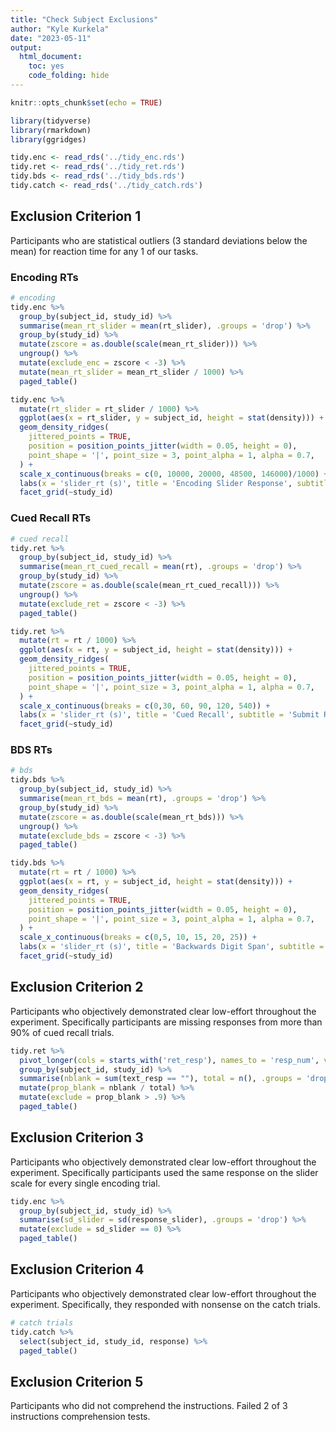 ```yaml
---
title: "Check Subject Exclusions"
author: "Kyle Kurkela"
date: "2023-05-11"
output: 
  html_document: 
    toc: yes
    code_folding: hide
---
```


```r
knitr::opts_chunk$set(echo = TRUE)

library(tidyverse)
library(rmarkdown)
library(ggridges)

tidy.enc <- read_rds('../tidy_enc.rds')
tidy.ret <- read_rds('../tidy_ret.rds')
tidy.bds <- read_rds('../tidy_bds.rds')
tidy.catch <- read_rds('../tidy_catch.rds')
```

## Exclusion Criterion 1

Participants who are statistical outliers (3 standard deviations below the mean)
for reaction time for any 1 of our tasks.

### Encoding RTs

```r
# encoding
tidy.enc %>%
  group_by(subject_id, study_id) %>%
  summarise(mean_rt_slider = mean(rt_slider), .groups = 'drop') %>%
  group_by(study_id) %>%
  mutate(zscore = as.double(scale(mean_rt_slider))) %>%
  ungroup() %>%
  mutate(exclude_enc = zscore < -3) %>%
  mutate(mean_rt_slider = mean_rt_slider / 1000) %>%
  paged_table()
```

```r
tidy.enc %>%
  mutate(rt_slider = rt_slider / 1000) %>%
  ggplot(aes(x = rt_slider, y = subject_id, height = stat(density))) +
  geom_density_ridges(
    jittered_points = TRUE,
    position = position_points_jitter(width = 0.05, height = 0),
    point_shape = '|', point_size = 3, point_alpha = 1, alpha = 0.7,
  ) +
  scale_x_continuous(breaks = c(0, 10000, 20000, 48500, 146000)/1000) +
  labs(x = 'slider_rt (s)', title = 'Encoding Slider Response', subtitle = 'RT Distributions') +
  facet_grid(~study_id)
```


### Cued Recall RTs

```r
# cued recall
tidy.ret %>%
  group_by(subject_id, study_id) %>%
  summarise(mean_rt_cued_recall = mean(rt), .groups = 'drop') %>%
  group_by(study_id) %>%
  mutate(zscore = as.double(scale(mean_rt_cued_recall))) %>%
  ungroup() %>%
  mutate(exclude_ret = zscore < -3) %>%
  paged_table()
```

```r
tidy.ret %>%
  mutate(rt = rt / 1000) %>%
  ggplot(aes(x = rt, y = subject_id, height = stat(density))) +
  geom_density_ridges(
    jittered_points = TRUE,
    position = position_points_jitter(width = 0.05, height = 0),
    point_shape = '|', point_size = 3, point_alpha = 1, alpha = 0.7,
  ) +
  scale_x_continuous(breaks = c(0,30, 60, 90, 120, 540)) +
  labs(x = 'slider_rt (s)', title = 'Cued Recall', subtitle = 'Submit RT Distributions') +
  facet_grid(~study_id)
```


### BDS RTs

```r
# bds
tidy.bds %>%
  group_by(subject_id, study_id) %>%
  summarise(mean_rt_bds = mean(rt), .groups = 'drop') %>%
  group_by(study_id) %>%
  mutate(zscore = as.double(scale(mean_rt_bds))) %>%
  ungroup() %>%
  mutate(exclude_bds = zscore < -3) %>%
  paged_table()
```

```r
tidy.bds %>%
  mutate(rt = rt / 1000) %>%
  ggplot(aes(x = rt, y = subject_id, height = stat(density))) +
  geom_density_ridges(
    jittered_points = TRUE,
    position = position_points_jitter(width = 0.05, height = 0),
    point_shape = '|', point_size = 3, point_alpha = 1, alpha = 0.7,
  ) +
  scale_x_continuous(breaks = c(0,5, 10, 15, 20, 25)) +
  labs(x = 'slider_rt (s)', title = 'Backwards Digit Span', subtitle = 'RT Distributions') +
  facet_grid(~study_id)
```


## Exclusion Criterion 2

Participants who objectively demonstrated clear low-effort throughout the experiment. Specifically participants are missing responses from more than 90% of cued recall trials.

```r
tidy.ret %>%
  pivot_longer(cols = starts_with('ret_resp'), names_to = 'resp_num', values_to = 'text_resp') %>%
  group_by(subject_id, study_id) %>%
  summarise(nblank = sum(text_resp == ""), total = n(), .groups = 'drop') %>%
  mutate(prop_blank = nblank / total) %>%
  mutate(exclude = prop_blank > .9) %>%
  paged_table()
```

## Exclusion Criterion 3

Participants who objectively demonstrated clear low-effort throughout the experiment. Specifically participants used the same response on the slider scale for every single encoding trial.

```r
tidy.enc %>%
  group_by(subject_id, study_id) %>%
  summarise(sd_slider = sd(response_slider), .groups = 'drop') %>%
  mutate(exclude = sd_slider == 0) %>%
  paged_table()
```

## Exclusion Criterion 4

Participants who objectively demonstrated clear low-effort throughout the experiment. Specifically, they responded with nonsense on the catch trials.

```r
# catch trials
tidy.catch %>%
  select(subject_id, study_id, response) %>%
  paged_table()
```

## Exclusion Criterion 5

Participants who did not comprehend the instructions. Failed 2 of 3 instructions comprehension tests.

